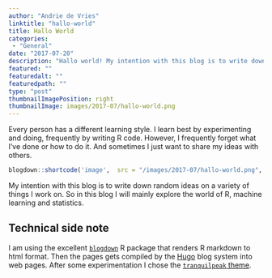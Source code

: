 ```yaml
---
author: "Andrie de Vries"
linktitle: "hallo-world"
title: Hallo World
categories: 
 - "General"
date: "2017-07-20"
description: "Hallo world! My intention with this blog is to write down random ideas on a variety of things I work on. So in this blog I explore the world of R, machine learning and statistics."
featured: ""
featuredalt: ""
featuredpath: ""
type: "post"
thumbnailImagePosition: right
thumbnailImage: images/2017-07/hallo-world.png
---
```


Every person has a different learning style.  I learn best by experimenting and doing, frequently by writing R code.  However, I frequently forget what I've done or how to do it.  And sometimes I just want to share my ideas with others.

```r
blogdown::shortcode('image',  src = "/images/2017-07/hallo-world.png", classes = "fancybox center clear")
```

My intention with this blog is to write down random ideas on a variety of things I work on. So in this blog I will mainly explore the world of R, machine learning and statistics.

## Technical side note

I am using the excellent [`blogdown`](https://bookdown.org/yihui/blogdown/) R package that renders R markdown to html format. Then the pages gets compiled by the [Hugo](https://gohugo.io/) blog system into web pages.  After some experimentation I chose the [`tranquilpeak` theme](https://github.com/kakawait/hugo-tranquilpeak-theme).

